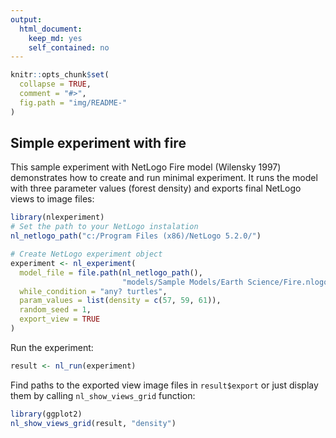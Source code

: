```yaml
---
output: 
  html_document: 
    keep_md: yes
    self_contained: no
---
```


```r
knitr::opts_chunk$set(
  collapse = TRUE,
  comment = "#>",
  fig.path = "img/README-"
)
```


## Simple experiment with fire
This sample experiment with NetLogo Fire model (Wilensky 1997) demonstrates
how to create and run minimal experiment. It runs the model with three parameter
values (forest density) and exports final NetLogo views to image files:

```r
library(nlexperiment)
# Set the path to your NetLogo instalation
nl_netlogo_path("c:/Program Files (x86)/NetLogo 5.2.0/") 

# Create NetLogo experiment object
experiment <- nl_experiment(
  model_file = file.path(nl_netlogo_path(), 
                         "models/Sample Models/Earth Science/Fire.nlogo"), 
  while_condition = "any? turtles",
  param_values = list(density = c(57, 59, 61)),
  random_seed = 1,
  export_view = TRUE
)
```

Run the experiment:
```r
result <- nl_run(experiment)
```

Find paths to the exported view image files in `result$export` or just display them by calling `nl_show_views_grid` function:

```r
library(ggplot2)
nl_show_views_grid(result, "density")
```

